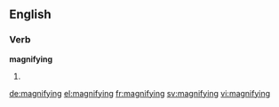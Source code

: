 ==English==

===Verb===
'''magnifying'''

# {{present participle of|magnify}}

[[de:magnifying]]
[[el:magnifying]]
[[fr:magnifying]]
[[sv:magnifying]]
[[vi:magnifying]]